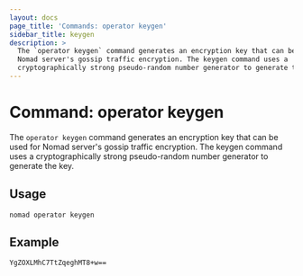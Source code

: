 ```yaml
---
layout: docs
page_title: 'Commands: operator keygen'
sidebar_title: keygen
description: >
  The `operator keygen` command generates an encryption key that can be used for
  Nomad server's gossip traffic encryption. The keygen command uses a
  cryptographically strong pseudo-random number generator to generate the key.
---
```


# Command: operator keygen

The `operator keygen` command generates an encryption key that can be used for
Nomad server's gossip traffic encryption. The keygen command uses a
cryptographically strong pseudo-random number generator to generate the key.

## Usage

```plaintext
nomad operator keygen
```

## Example

```shell-sessionnomad operator keygen
YgZOXLMhC7TtZqeghMT8+w==
```
